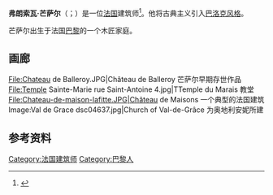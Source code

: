 {{Infobox architect
| name                  = 弗朗索瓦·芒萨尔
| image                 = Francois Mansart.jpg
| birth_date            = {{Birth date|df=yes|1598|01|13}}
| birth_place           = [[巴黎|巴黎]]
| death_date            = {{Death date and age|df=yes|1666|09|23|1598|01|13}}
| death_place           =巴黎
| caption               = 弗朗索瓦·芒萨尔
| nationality           = [[法蘭西王國|法國]]
}}
'''弗朗索瓦·芒萨尔'''（{{lang-fr|François Mansart}}；{{bd|1598年|1月13日|1666年|9月23日|}}）是一位[[法国|法国]]建筑师<ref>{{cite web |title=François Mansart |url=https://www.britannica.com/biography/Francois-Mansart |publisher=Encyclopedia Britannica |accessdate=2019-06-26 |archive-date=2019-08-20 |archive-url=https://web.archive.org/web/20190820094043/https://www.britannica.com/biography/Francois-Mansart |dead-url=no }}</ref>。他将古典主义引入[[巴洛克风格|巴洛克风格]]。

芒萨尔出生于法国[[巴黎|巴黎]]的一个木匠家庭。

==画廊==
<gallery>
File:Chateau de Balleroy.JPG|Château de Balleroy 芒萨尔早期存世作品
File:Temple Sainte-Marie rue Saint-Antoine 4.jpg|TTemple du Marais 教堂
File:Chateau-de-maison-lafitte.JPG|Château de Maisons 一个典型的法国建筑
Image:Val de Grace dsc04637.jpg|Church of Val-de-Grâce 为奥地利安妮所建
</gallery>

==参考资料==
{{Reflist}}

{{commons category|François Mansart}}

{{Authority control}}
{{法國人物小作品}}

{{DEFAULTSORT:Mansart}}
[[Category:法国建筑师|Category:法国建筑师]]
[[Category:巴黎人|Category:巴黎人]]